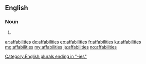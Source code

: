 ==English==

===Noun===
{{head|en|noun plural form}}

# {{plural of|affability|lang=en}}

[[Category:English plurals ending in "-ies"]]

[[ar:affabilities]]
[[de:affabilities]]
[[eo:affabilities]]
[[fr:affabilities]]
[[ku:affabilities]]
[[mg:affabilities]]
[[my:affabilities]]
[[ja:affabilities]]
[[no:affabilities]]